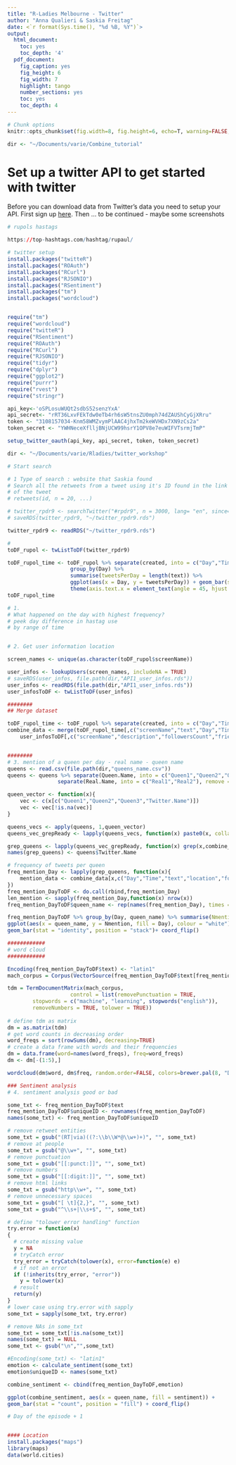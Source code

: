```yaml
---
title: "R-Ladies Melbourne - Twitter"
author: "Anna Qualieri & Saskia Freitag"
date: <`r format(Sys.time(), "%d %B, %Y")`>
output:
  html_document:
    toc: yes
    toc_depth: '4'
  pdf_document:
    fig_caption: yes
    fig_height: 6
    fig_width: 7
    highlight: tango
    number_sections: yes
    toc: yes
    toc_depth: 4
---
```



```r
# Chunk options
knitr::opts_chunk$set(fig.width=8, fig.height=6, echo=T, warning=FALSE, message=FALSE,prompt=T,tidy=T,include=TRUE,cache=FALSE)

dir <- "~/Documents/varie/Combine_tutorial"

```

# Set up a twitter API to get started with twitter

Before you can download data from Twitter's data you need to setup your API. First sign up [here](https://dev.twitter.com/resources/signup). Then ... to be continued - maybe some screenshots

```r

# rupols hastags

https://top-hashtags.com/hashtag/rupaul/

# twitter setup
install.packages("twitteR")
install.packages("ROAuth")
install.packages("RCurl")
install.packages("RJSONIO")
install.packages("RSentiment")
install.packages("tm")
install.packages("wordcloud")


require("tm")
require("wordcloud")
require("twitteR")
require("RSentiment")
require("ROAuth")
require("RCurl")
require("RJSONIO")
require("tidyr")
require("dplyr")
require("ggplot2")
require("purrr")
require("rvest")
require("stringr")

api_key<-'oSPLosuWUQt2sdbS52senzYxA'
api_secret<- "rRT36LxvFEkTdw0eTb4rh6sW5tnsZU0mph74dZAUShCyGjXRru"
token <- "3108157034-Knm58WMZvymPlAAC4jhxTm2keWVHDx7XN9zCs2a"
token_secret <- "YWHNeceXflljBNjUCW99hsrY1OPV8e7euWIFVTsrmjTmP"

setup_twitter_oauth(api_key, api_secret, token, token_secret)

dir <- "~/Documents/varie/Rladies/twitter_workshop"

# Start search

# 1 Type of search : website that Saskia found 
# Search all the retweets from a tweet using it's ID found in the link
# of the tweet
# retweets(id, n = 20, ...)

# twitter_rpdr9 <- searchTwitter("#rpdr9", n = 3000, lang= "en", since= "2017-03-01")
# saveRDS(twitter_rpdr9, "~/twitter_rpdr9.rds")

twitter_rpdr9 <- readRDS("~/twitter_rpdr9.rds")

# 
toDF_rupol <- twListToDF(twitter_rpdr9)

toDF_rupol_time <- toDF_rupol %>% separate(created, into = c("Day","Time"), sep = " ") %>%
					group_by(Day) %>% 
					summarise(tweetsPerDay = length(text)) %>%
					ggplot(aes(x = Day, y = tweetsPerDay)) + geom_bar(stat = "identity") + 
					theme(axis.text.x = element_text(angle = 45, hjust = 1))
toDF_rupol_time

# 1.
# What happened on the day with highest frequency?
# peek day difference in hastag use
# by range of time


# 2. Get user information location

screen_names <- unique(as.character(toDF_rupol$screenName))

user_infos <- lookupUsers(screen_names, includeNA = TRUE)
# saveRDS(user_infos, file.path(dir,"API1_user_infos.rds"))
user_infos <- readRDS(file.path(dir,"API1_user_infos.rds"))
user_infosToDF <- twListToDF(user_infos)

########
## Merge dataset

toDF_rupol_time <- toDF_rupol %>% separate(created, into = c("Day","Time"), sep = " ", remove = FALSE)
combine_data <- merge(toDF_rupol_time[,c("screenName","text","Day","Time","retweetCount")],
	user_infosToDF[,c("screenName","description","followersCount","friendsCount","location")], all.x = TRUE, all.y = TRUE)


########
# 3. mention of a queen per day - real name - queen name 
queens <- read.csv(file.path(dir,"queens_name.csv"))
queens <- queens %>% separate(Queen.Name, into = c("Queen1","Queen2","Queen3"), sep = " ", remove = FALSE) %>%
				separate(Real.Name, into = c("Real1","Real2"), remove = FALSE)

queen_vector <- function(x){
	vec <- c(x[c("Queen1","Queen2","Queen3","Twitter.Name")])
	vec <- vec[!is.na(vec)]
}

queens_vecs <- apply(queens, 1,queen_vector)
queens_vec_grepReady <- lapply(queens_vecs, function(x) paste0(x, collapse = "|"))

grep_queens <- lapply(queens_vec_grepReady, function(x) grep(x,combine_data$text))
names(grep_queens) <- queens$Twitter.Name

# frequency of tweets per queen
freq_mention_Day <- lapply(grep_queens, function(x){
	mention_data <- combine_data[x,c("Day","Time","text","location","followersCount","friendsCount")]
})
freq_mention_DayToDF <- do.call(rbind,freq_mention_Day)
len_mention <- sapply(freq_mention_Day,function(x) nrow(x))
freq_mention_DayToDF$queen_name <- rep(names(freq_mention_Day), times = len_mention)

freq_mention_DayToDF %>% group_by(Day, queen_name) %>% summarise(Nmention = length(text)) %>%
ggplot(aes(x = queen_name, y = Nmention, fill = Day), colour = "white") + 
geom_bar(stat = "identity", position = "stack")+ coord_flip()

############
# word cloud
############

Encoding(freq_mention_DayToDF$text) <- "latin1"
mach_corpus = Corpus(VectorSource(freq_mention_DayToDF$text[freq_mention_DayToDF$queen_name=="@atlsexyslim"]))

tdm = TermDocumentMatrix(mach_corpus,
                    control = list(removePunctuation = TRUE,
        stopwords = c("machine", "learning", stopwords("english")),
        removeNumbers = TRUE, tolower = TRUE))   
   
# define tdm as matrix
dm = as.matrix(tdm)
# get word counts in decreasing order
word_freqs = sort(rowSums(dm), decreasing=TRUE) 
# create a data frame with words and their frequencies
dm = data.frame(word=names(word_freqs), freq=word_freqs)
dm <- dm[-(1:5),]

wordcloud(dm$word, dm$freq, random.order=FALSE, colors=brewer.pal(8, "Dark2"))

### Sentiment analysis
# 4. sentiment analysis good or bad

some_txt <- freq_mention_DayToDF$text
freq_mention_DayToDF$uniqueID <- rownames(freq_mention_DayToDF)
names(some_txt) <- freq_mention_DayToDF$uniqueID 

# remove retweet entities
some_txt = gsub("(RT|via)((?:\\b\\W*@\\w+)+)", "", some_txt)
# remove at people
some_txt = gsub("@\\w+", "", some_txt)
# remove punctuation
some_txt = gsub("[[:punct:]]", "", some_txt)
# remove numbers
some_txt = gsub("[[:digit:]]", "", some_txt)
# remove html links
some_txt = gsub("http\\w+", "", some_txt)
# remove unnecessary spaces
some_txt = gsub("[ \t]{2,}", "", some_txt)
some_txt = gsub("^\\s+|\\s+$", "", some_txt)

# define "tolower error handling" function 
try.error = function(x)
{
  # create missing value
  y = NA
  # tryCatch error
  try_error = tryCatch(tolower(x), error=function(e) e)
  # if not an error
  if (!inherits(try_error, "error"))
    y = tolower(x)
  # result
  return(y)
}
# lower case using try.error with sapply 
some_txt = sapply(some_txt, try.error)

# remove NAs in some_txt
some_txt = some_txt[!is.na(some_txt)]
names(some_txt) = NULL
some_txt <- gsub("\n","",some_txt)

#Encoding(some_txt) <- "latin1"
emotion <- calculate_sentiment(some_txt)
emotion$uniqueID <- names(some_txt)

combine_sentiment <- cbind(freq_mention_DayToDF,emotion)

ggplot(combine_sentiment, aes(x = queen_name, fill = sentiment)) + 
geom_bar(stat = "count", position = "fill") + coord_flip()

# Day of the episode + 1


#### Location
install.packages("maps")
library(maps)
data(world.cities)

```














